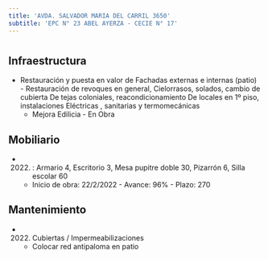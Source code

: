 ```yaml
---
title: 'AVDA. SALVADOR MARIA DEL CARRIL 3650'
subtitle: 'EPC N° 23 ABEL AYERZA - CECIE N° 17'
---
```


#
## Infraestructura

* Restauración y puesta en valor de
Fachadas externas e internas (patio) -
Restauración de revoques en general,
Cielorrasos, solados, cambio de cubierta
De tejas coloniales, reacondicionamiento
De locales en 1º piso, instalaciones
Eléctricas , sanitarias y termomecánicas 
    + Mejora Edilicia - En Obra 


## Mobiliario

*  (2022) : Armario 4, Escritorio 3, Mesa pupitre doble 30, Pizarrón 6, Silla escolar 60 



    + Inicio de obra: 22/2/2022 - Avance: 96% - Plazo: 270 



## Mantenimiento

*  (2022) Cubiertas / Impermeabilizaciones 
    + Colocar red antipaloma en patio






